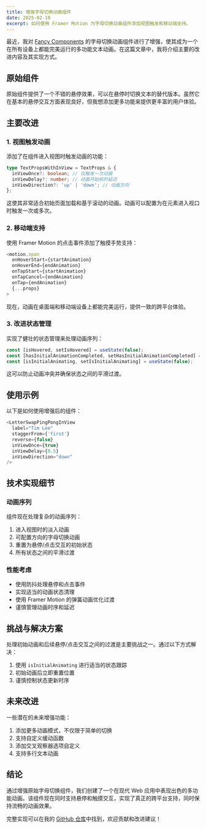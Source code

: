 ```yaml
---
title: 增强字母切换动画组件
date: 2025-02-10
excerpt: 如何使用 Framer Motion 为字母切换动画组件添加视图触发和移动端支持。
---
```


最近，我对 [Fancy Components](https://www.fancycomponents.dev/docs/components/text/letter-swap) 的字母切换动画组件进行了增强，使其成为一个在所有设备上都能完美运行的多功能文本动画。在这篇文章中，我将介绍主要的改进内容及其实现方式。

## 原始组件

原始组件提供了一个不错的悬停效果，可以在悬停时切换文本的替代版本。虽然它在基本的悬停交互方面表现良好，但我想添加更多功能来提供更丰富的用户体验。

## 主要改进

### 1. 视图触发动画

添加了在组件进入视图时触发动画的功能：

```typescript
type TextPropsWithInView = TextProps & {
  inViewOnce?: boolean; // 仅触发一次动画
  inViewDelay?: number; // 动画开始前的延迟
  inViewDirection?: 'up' | 'down'; // 动画方向
};
```

这使其非常适合初始页面加载和基于滚动的动画。动画可以配置为在元素进入视口时触发一次或多次。

### 2. 移动端支持

使用 Framer Motion 的点击事件添加了触摸手势支持：

```typescript
<motion.span
  onHoverStart={startAnimation}
  onHoverEnd={endAnimation}
  onTapStart={startAnimation}
  onTapCancel={endAnimation}
  onTap={endAnimation}
  {...props}
>
```

现在，动画在桌面端和移动端设备上都能完美运行，提供一致的跨平台体验。

### 3. 改进状态管理

实现了健壮的状态管理来处理动画序列：

```typescript
const [isHovered, setIsHovered] = useState(false);
const [hasInitialAnimationCompleted, setHasInitialAnimationCompleted] = useState(false);
const [isInitialAnimating, setIsInitialAnimating] = useState(false);
```

这可以防止动画冲突并确保状态之间的平滑过渡。

## 使用示例

以下是如何使用增强后的组件：

```typescript
<LetterSwapPingPongInView
  label="Tim Lee"
  staggerFrom={'first'}
  reverse={false}
  inViewOnce={true}
  inViewDelay={0.5}
  inViewDirection="down"
/>
```

## 技术实现细节

### 动画序列

组件现在处理复杂的动画序列：

1. 进入视图时的淡入动画
2. 可配置方向的字母切换动画
3. 重置为悬停/点击交互的初始状态
4. 所有状态之间的平滑过渡

### 性能考虑

- 使用防抖处理悬停和点击事件
- 实现适当的动画状态清理
- 使用 Framer Motion 的弹簧动画优化过渡
- 谨慎管理动画时序和延迟

## 挑战与解决方案

处理初始动画和后续悬停/点击交互之间的过渡是主要挑战之一。通过以下方式解决：

1. 使用 `isInitialAnimating` 进行适当的状态跟踪
2. 初始动画后立即重置位置
3. 谨慎控制状态更新时序

## 未来改进

一些潜在的未来增强功能：

1. 添加更多动画模式，不仅限于简单的切换
2. 支持自定义缓动函数
3. 添加交叉观察器选项自定义
4. 支持多行文本动画

## 结论

通过增强原始字母切换组件，我们创建了一个在现代 Web 应用中表现出色的多功能动画。该组件现在同时支持悬停和触摸交互，实现了真正的跨平台支持，同时保持流畅的动画效果。

完整实现可以在我的 [GitHub 仓库](https://github.com/timleecoder42/betterhiretimlee.now/blob/main/src/components/ui/letter-swap.tsx)中找到，欢迎贡献和改进建议！
